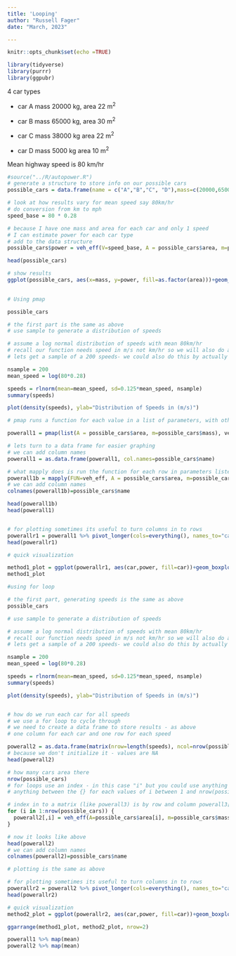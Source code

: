 ```yaml
---
title: 'Looping'
author: "Russell Fager"
date: "March, 2023"

---
```


```r
knitr::opts_chunk$set(echo =TRUE)

library(tidyverse)
library(purrr)
library(ggpubr)
```

4 car types 

* car A  mass 20000 kg, area 22 m^2^

* car B mass 65000 kg, area 30 m^2^

* car C mass 38000 kg area 22 m^2^

* car D mass 5000 kg area 10 m^2^

Mean highway speed is 80 km/hr 


```r

#source("../R/autopower.R")
# generate a structure to store info on our possible cars
possible_cars = data.frame(name = c("A","B","C", "D"),mass=c(20000,65000,38000,5000), area = c(22,30,22,10))

# look at how results vary for mean speed say 80km/hr
# do conversion from km to mph
speed_base = 80 * 0.28

# because I have one mass and area for each car and only 1 speed
# I can estimate power for each car type
# add to the data structure
possible_cars$power = veh_eff(V=speed_base, A = possible_cars$area, m=possible_cars$mass)

head(possible_cars)

# show results                         
ggplot(possible_cars, aes(x=mass, y=power, fill=as.factor(area)))+geom_col()+labs(y="Power W", x="Mass (kg)", fill="Area (m2)")
  
```

```r
# Using pmap

possible_cars

# the first part is the same as above
# use sample to generate a distribution of speeds

# assume a log normal distribution of speeds with mean 80km/hr
# recall our function needs speed in m/s not km/hr so we will also do a conversion
# lets get a sample of a 200 speeds- we could also do this by actually measuring speeds

nsample = 200
mean_speed = log(80*0.28)

speeds = rlnorm(mean=mean_speed, sd=0.125*mean_speed, nsample)
summary(speeds)

plot(density(speeds), ylab="Distribution of Speeds in (m/s)")

# pmap runs a function for each value in a list of parameters, with other parameters set for each iteration

powerall1 = pmap(list(A = possible_cars$area, m=possible_cars$mass), veh_eff, V=speeds)

# lets turn to a data frame for easier graphing
# we can add column names
powerall1 = as.data.frame(powerall1, col.names=possible_cars$name)

# what mapply does is run the function for each row in parameters listed, using values for other parameters listed in MoreArgs EACH time - a column for row in parameter list is returned
powerall1b = mapply(FUN=veh_eff, A = possible_cars$area, m=possible_cars$mass, MoreArgs = list(V=speeds)  )
# we can add column names
colnames(powerall1b)=possible_cars$name

head(powerall1b)
head(powerall1)


# for plotting sometimes its useful to turn columns in to rows
powerallr1 = powerall1 %>% pivot_longer(cols=everything(), names_to="car", values_to="power")
head(powerallr1)

# quick visualization

method1_plot = ggplot(powerallr1, aes(car,power, fill=car))+geom_boxplot()+ggtitle("pmap")
method1_plot

```
```r

#using for loop

# the first part, generating speeds is the same as above
possible_cars

# use sample to generate a distribution of speeds

# assume a log normal distribution of speeds with mean 80km/hr
# recall our function needs speed in m/s not km/hr so we will also do a conversion
# lets get a sample of a 200 speeds- we could also do this by actually measuring speeds

nsample = 200
mean_speed = log(80*0.28)

speeds = rlnorm(mean=mean_speed, sd=0.125*mean_speed, nsample)
summary(speeds)

plot(density(speeds), ylab="Distribution of Speeds in (m/s)")


# how do we run each car for all speeds 
# we use a for loop to cycle through
# we need to create a data frame to store results - as above
# one column for each car and one row for each speed

powerall2 = as.data.frame(matrix(nrow=length(speeds), ncol=nrow(possible_cars)))
# because we don't initialize it - values are NA
head(powerall2)

# how many cars area there
nrow(possible_cars)
# for loops use an index - in this case "i" but you could use anything - it repeats
# anything between the {} for each values of i between 1 and nrow(possible_car) 

# index in to a matrix (like powerall3) is by row and column powerall3[2,5] is 2nd row and 5th column
for (i in 1:nrow(possible_cars)) {
  powerall2[,i] = veh_eff(A=possible_cars$area[i], m=possible_cars$mass[i], V=speeds)
}

# now it looks like above
head(powerall2)
# we can add column names
colnames(powerall2)=possible_cars$name

# plotting is the same as above

# for plotting sometimes its useful to turn columns in to rows
powerallr2 = powerall2 %>% pivot_longer(cols=everything(), names_to="car", values_to="power")
head(powerallr2)

# quick visualization
method2_plot = ggplot(powerallr2, aes(car,power, fill=car))+geom_boxplot()+ggtitle("For Loop")

ggarrange(method1_plot, method2_plot, nrow=2)

powerall1 %>% map(mean)
powerall2 %>% map(mean)

```